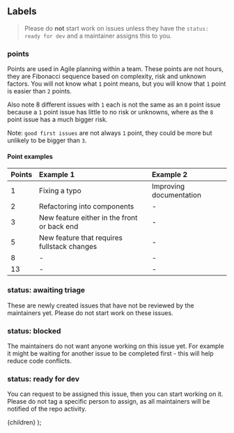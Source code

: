
## Labels

> Please do **not** start work on issues unless they have the `status: ready for dev` and a maintainer assigns this to you.

### points

Points are used in Agile planning within a team. These points are not hours, they are Fibonacci sequence based on complexity, risk and unknown factors. You will not know what `1` point means, but you will know that `1` point is easier than `2` points.

Also note 8 different issues with `1` each is not the same as an `8` point issue because a `1` point issue has little to no risk or unknowns, where as the `8` point issue has a much bigger risk.

Note: `good first issues` are not always `1` point, they could be more but unlikely to be bigger than `3`.

#### Point examples

| Points | Example 1                                   | Example 2               |
| :----- | :------------------------------------------ | :---------------------- |
| 1      | Fixing a typo                               | Improving documentation |
| 2      | Refactoring into components                 | -                       |
| 3      | New feature either in the front or back end | -                       |
| 5      | New feature that requires fullstack changes | -                       |
| 8      | -                                           | -                       |
| 13     | -                                           | -                       |

### status: awaiting triage

These are newly created issues that have not be reviewed by the maintainers yet. Please do not start work on these issues.

### status: blocked

The maintainers do not want anyone working on this issue yet. For example it might be waiting for another issue to be completed first - this will help reduce code conflicts.

### status: ready for dev

You can request to be assigned this issue, then you can start working on it. Please do not tag a specific person to assign, as all maintainers will be notified of the repo activity.

  <DocsLayout title="LinkFree Hacktoberfest Documentation">
    {children}
  </DocsLayout>
);
